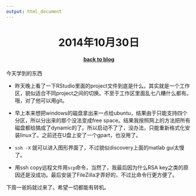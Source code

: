 ```yaml
---
output: html_document
---
```


<center> <h1>2014年10月30日</h1> </center>
<center> <h4>[back to blog](index.html)</h4> </center>


今天学到的东西

- 昨天晚上看了一下RStudio里面的project文件到底是什么。其实就是一个工作区，貌似适合不同project之间的切换。不至于工作区里面乱七八糟什么都有。哦，对了他可以用git。

- 早上本来想把windows的磁盘拿出来一点给ubuntu，结果由于只能支持四个分区，所以分出来的那个没法变成free space。结果我按照网上的方法把所有磁盘都给搞成了dynamic的了。所以启动不了了，没办法，只能重新格式化安装linux了。之前还在U盘上安了一个gpart，也没用了。

- `ssh -X` 就可以进入图形界面了，不过貌似discovery上面的matlab gui太慢了。

- 用ssh copy远程文件用`scp`命令，当然了，我最后因为什么RSA key之类的原因还是没成功。最后安装了FileZilla才弄好的，不过比命令行更方便了。

下周一爸妈就过来了。希望一切都能有转机。